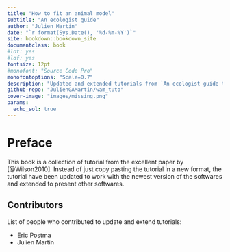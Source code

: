 ```yaml
---
title: "How to fit an animal model"
subtitle: "An ecologist guide"
author: "Julien Martin"
date: "`r format(Sys.Date(), '%d-%m-%Y')`"
site: bookdown::bookdown_site
documentclass: book
#lot: yes
#lof: yes
fontsize: 12pt
#monofont: "Source Code Pro"
monofontoptions: "Scale=0.7"
description: "Updated and extended tutorials from `An ecologist guide to animal model` [@Wilson2010]"
github-repo: "JulienGAMartin/wam_tuto"
cover-image: "images/missing.png"
params:
  echo_sol: true
---
```


# Preface

This book is a collection of tutorial from the excellent paper by [@Wilson2010]. Instead of just copy pasting the tutorial in a new format, the tutorial have been updated to work with the newest version of the softwares and extended to present other softwares.

## Contributors

List of people who contributed to update and extend tutorials:

- Eric Postma
- Julien Martin
